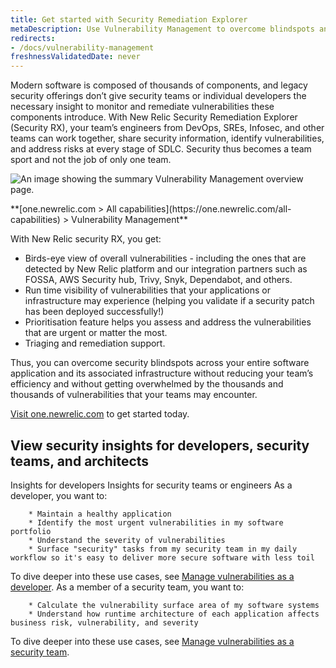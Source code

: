 ```yaml
---
title: Get started with Security Remediation Explorer
metaDescription: Use Vulnerability Management to overcome blindspots and remediate vulnerabilities.
redirects:
- /docs/vulnerability-management
freshnessValidatedDate: never
---
```


Modern software is composed of thousands of components, and legacy security offerings don’t give security teams or individual developers the necessary insight to monitor and remediate vulnerabilities these components introduce.
With New Relic Security Remediation Explorer (Security RX), your team’s engineers from DevOps, SREs, Infosec, and other teams can work together, share security information, identify vulnerabilities, and address risks at every stage of SDLC.
Security thus becomes a team sport and not the job of only one team.


<img
  title="Vulnerability Management overview"
  alt="An image showing the summary Vulnerability Management overview page."
  src="/images/security_screenshot-full_security-overview.webp"
/>

<figcaption>
  <DNT>
    **[one.newrelic.com > All capabilities](https://one.newrelic.com/all-capabilities) > Vulnerability Management**
  </DNT>
</figcaption>

With New Relic security RX, you get:

* Birds-eye view of overall vulnerabilities - including the ones that are detected by New Relic platform and our integration partners such as FOSSA, AWS Security hub, Trivy, Snyk, Dependabot, and others.
* Run time visibility of vulnerabilities that your applications or infrastructure may experience (helping you validate if a security patch has been deployed successfully!)
* Prioritisation feature helps you assess and address the vulnerabilities that are urgent or matter the most.
* Triaging and remediation support.

Thus, you can overcome security blindspots across your entire software application and its associated infrastructure without reducing your team’s efficiency and without getting overwhelmed by the thousands and thousands of vulnerabilities that your teams may encounter.

[Visit one.newrelic.com](https://one.newrelic.com/vulnerability-management) to get started today.




## View security insights for developers, security teams, and architects

<Tabs>
  <TabsBar>
    <TabsBarItem id="developer-insights">Insights for developers</TabsBarItem>
    <TabsBarItem id="security-dev-insights">Insights for security teams or engineers</TabsBarItem>
  </TabsBar>

  <TabsPages>
    <TabsPageItem id="developer-insights">
As a developer, you want to:

        * Maintain a healthy application
        * Identify the most urgent vulnerabilities in my software portfolio
        * Understand the severity of vulnerabilities
        * Surface "security" tasks from my security team in my daily workflow so it's easy to deliver more secure software with less toil

To dive deeper into these use cases, see [Manage vulnerabilities as a developer](/docs/vulnerability-management/dev-workflow/).
    </TabsPageItem>
    <TabsPageItem id="security-dev-insights">
As a member of a security team, you want to:

        * Calculate the vulnerability surface area of my software systems
        * Understand how runtime architecture of each application affects business risk, vulnerability, and severity

To dive deeper into these use cases, see [Manage vulnerabilities as a security team](/docs/vulnerability-management/security-workflow).
    </TabsPageItem>
  </TabsPages>
</Tabs>


